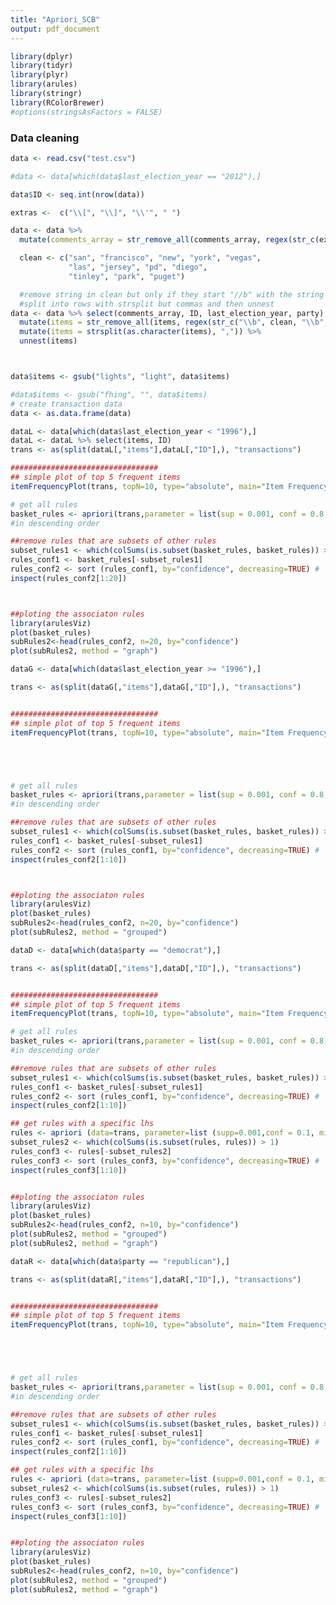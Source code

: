 ```yaml
---
title: "Apriori_SCB"
output: pdf_document
---
```


```r
library(dplyr)
library(tidyr)
library(plyr)
library(arules)
library(stringr)
library(RColorBrewer) 
#options(stringsAsFactors = FALSE)
```


### Data cleaning
```r
data <- read.csv("test.csv")

#data <- data[which(data$last_election_year == "2012"),]

data$ID <- seq.int(nrow(data))

extras <-  c("\\[", "\\]", "\\'", " ")

data <- data %>% 
  mutate(comments_array = str_remove_all(comments_array, regex(str_c(extras, collapse = '|')))) 

  clean <- c("san", "francisco", "new", "york", "vegas",
             "las", "jersey", "pd", "diego",
             "tinley", "park", "puget")

  #remove string in clean but only if they start "//b" with the string
  #split into rows with strsplit but commas and then unnest
data <- data %>% select(comments_array, ID, last_election_year, party) %>% dplyr::rename("items" = "comments_array") %>% 
  mutate(items = str_remove_all(items, regex(str_c("\\b", clean, "\\b", collapse = '|'))))  %>% 
  mutate(items = strsplit(as.character(items), ",")) %>%
  unnest(items)  



data$items <- gsub("lights", "light", data$items)

#data$items <- gsub("fhing", "", data$items)
# create transaction data
data <- as.data.frame(data)

```


```r
dataL <- data[which(data$last_election_year < "1996"),]
dataL <- dataL %>% select(items, ID)
trans <- as(split(dataL[,"items"],dataL[,"ID"],), "transactions")

#################################
## simple plot of top 5 frequent items
itemFrequencyPlot(trans, topN=10, type="absolute", main="Item Frequency") # plot frequent items

# get all rules
basket_rules <- apriori(trans,parameter = list(sup = 0.001, conf = 0.8, minlen = 2))
#in descending order

##remove rules that are subsets of other rules
subset_rules1 <- which(colSums(is.subset(basket_rules, basket_rules)) > 1)
rules_conf1 <- basket_rules[-subset_rules1]
rules_conf2 <- sort (rules_conf1, by="confidence", decreasing=TRUE) # 'high-confidence' rules.
inspect(rules_conf2[1:20])



##ploting the associaton rules
library(arulesViz)
plot(basket_rules)
subRules2<-head(rules_conf2, n=20, by="confidence")
plot(subRules2, method = "graph")
```


```r
dataG <- data[which(data$last_election_year >= "1996"),]

trans <- as(split(dataG[,"items"],dataG[,"ID"],), "transactions")


#################################
## simple plot of top 5 frequent items
itemFrequencyPlot(trans, topN=10, type="absolute", main="Item Frequency") # plot frequent items





# get all rules
basket_rules <- apriori(trans,parameter = list(sup = 0.001, conf = 0.8, minlen = 2))
#in descending order

##remove rules that are subsets of other rules
subset_rules1 <- which(colSums(is.subset(basket_rules, basket_rules)) > 1)
rules_conf1 <- basket_rules[-subset_rules1]
rules_conf2 <- sort (rules_conf1, by="confidence", decreasing=TRUE) # 'high-confidence' rules.
inspect(rules_conf2[1:10])



##ploting the associaton rules
library(arulesViz)
plot(basket_rules)
subRules2<-head(rules_conf2, n=20, by="confidence")
plot(subRules2, method = "grouped")
```

```r
dataD <- data[which(data$party == "democrat"),]

trans <- as(split(dataD[,"items"],dataD[,"ID"],), "transactions")


#################################
## simple plot of top 5 frequent items
itemFrequencyPlot(trans, topN=10, type="absolute", main="Item Frequency") # plot frequent items

# get all rules
basket_rules <- apriori(trans,parameter = list(sup = 0.001, conf = 0.8, minlen = 2))
#in descending order

##remove rules that are subsets of other rules
subset_rules1 <- which(colSums(is.subset(basket_rules, basket_rules)) > 1)
rules_conf1 <- basket_rules[-subset_rules1]
rules_conf2 <- sort (rules_conf1, by="confidence", decreasing=TRUE) # 'high-confidence' rules.
inspect(rules_conf2[1:10])

## get rules with a specific lhs
rules <- apriori (data=trans, parameter=list (supp=0.001,conf = 0.1, minlen = 2), appearance = list (default="lhs",rhs="light"), control = list (verbose=F))
subset_rules2 <- which(colSums(is.subset(rules, rules)) > 1)
rules_conf3 <- rules[-subset_rules2]
rules_conf3 <- sort (rules_conf3, by="confidence", decreasing=TRUE) # 'high-confidence' rules.
inspect(rules_conf3[1:10])


##ploting the associaton rules
library(arulesViz)
plot(basket_rules)
subRules2<-head(rules_conf2, n=10, by="confidence")
plot(subRules2, method = "grouped")
plot(subRules2, method = "graph")
```

```r
dataR <- data[which(data$party == "republican"),]

trans <- as(split(dataR[,"items"],dataR[,"ID"],), "transactions")


#################################
## simple plot of top 5 frequent items
itemFrequencyPlot(trans, topN=10, type="absolute", main="Item Frequency") # plot frequent items





# get all rules
basket_rules <- apriori(trans,parameter = list(sup = 0.001, conf = 0.8, minlen = 2))
#in descending order

##remove rules that are subsets of other rules
subset_rules1 <- which(colSums(is.subset(basket_rules, basket_rules)) > 1)
rules_conf1 <- basket_rules[-subset_rules1]
rules_conf2 <- sort (rules_conf1, by="confidence", decreasing=TRUE) # 'high-confidence' rules.
inspect(rules_conf2[1:10])

## get rules with a specific lhs
rules <- apriori (data=trans, parameter=list (supp=0.001,conf = 0.1, minlen = 2), appearance = list (default="lhs",rhs="light"), control = list (verbose=F))
subset_rules2 <- which(colSums(is.subset(rules, rules)) > 1)
rules_conf3 <- rules[-subset_rules2]
rules_conf3 <- sort (rules_conf3, by="confidence", decreasing=TRUE) # 'high-confidence' rules.
inspect(rules_conf3[1:10])


##ploting the associaton rules
library(arulesViz)
plot(basket_rules)
subRules2<-head(rules_conf2, n=10, by="confidence")
plot(subRules2, method = "grouped")
plot(subRules2, method = "graph")
```